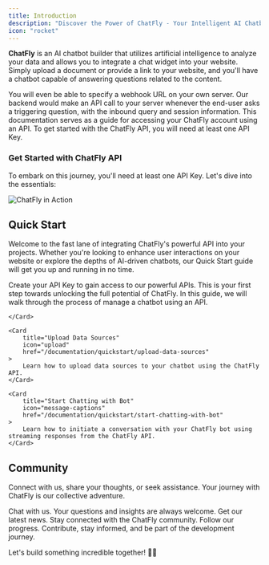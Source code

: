 ```yaml
---
title: Introduction
description: "Discover the Power of ChatFly - Your Intelligent AI Chatbot Builder"
icon: "rocket"
---
```

**ChatFly** is an AI chatbot builder that utilizes artificial intelligence to analyze your data and allows you to integrate a chat widget into your website. Simply upload a document or provide a link to your website, and you'll have a chatbot capable of answering questions related to the content.

You will even be able to specify a webhook URL on your own server.
Our backend would make an API call to your server whenever the end-user asks a triggering question,
with the inbound query and session information.
This documentation serves as a guide for accessing your ChatFly account using an API.
To get started with the ChatFly API, you will need at least one API Key.
### Get Started with ChatFly API

To embark on this journey, you'll need at least one API Key. Let's dive into the essentials:

![ChatFly in Action](/images/landing-page.png)

## Quick Start

Welcome to the fast lane of integrating ChatFly's powerful API into your projects. Whether you're looking to enhance user interactions on your website or explore the depths of AI-driven chatbots, our Quick Start guide will get you up and running in no time.

<CardGroup cols={2}>
    <Card
        title="Create Your API Key"
        icon="key"
        href="/documentation/quickstart/create-api-key"
    >
        Create your API Key to gain access to our powerful APIs. This is your first step towards unlocking the full
        potential of ChatFly.
    </Card>
    <Card
        title="Create Bot"
        icon="robot"
        href="/documentation/quickstart/create-bot"
    >
        In this guide, we will walk through the process of manage a chatbot using an API.

    </Card>

    <Card
        title="Upload Data Sources"
        icon="upload"
        href="/documentation/quickstart/upload-data-sources"
    >
        Learn how to upload data sources to your chatbot using the ChatFly API.
    </Card>

    <Card
        title="Start Chatting with Bot"
        icon="message-captions"
        href="/documentation/quickstart/start-chatting-with-bot"
    >
        Learn how to initiate a conversation with your ChatFly bot using streaming responses from the ChatFly API.
    </Card>
</CardGroup>

## Community

Connect with us, share your thoughts, or seek assistance. Your journey with ChatFly is our collective adventure.

<CardGroup cols={3}>
    <Card
        title="Slack"
        icon="slack"
        href="https://chatflycustom-mpb3120.slack.com"
    >
        Chat with us. Your questions and insights are always welcome.
    </Card>
    <Card
        title="Facebook"
        icon="facebook"
        href="https://www.facebook.com/chatflycrm"
    >
        Get our latest news. Stay connected with the ChatFly community.
    </Card>
    <Card
        title="Github"
        icon="github"
        href="https://github.com/Chat-Fly"
    >
        Follow our progress. Contribute, stay informed, and be part of the development journey.
    </Card>
</CardGroup>

Let's build something incredible together! 🚀✨